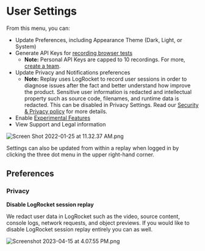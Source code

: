 
# User Settings

From this menu, you can:

- Update Preferences, including Appearance Theme (Dark, Light, or System)
- Generate API Keys for [recording browser tests](https://www.notion.so/Test-Suites-5bf7d91b65cd46deab1867b07bd12bdf?pvs=21)
    - **Note:** Personal API Keys are capped to 10 recordings. For more, [create a team](https://www.notion.so/Setting-up-a-team-f5bd9ee853814d6f84e23fb535066199?pvs=21).
- Update Privacy and Notifications preferences
    - **Note:**  Replay uses LogRocket  to record user sessions in order to diagnose issues after the fact and better understand how improve the product. Sensitive user information is redacted and intellectual property such as source code, filenames, and runtime data is redacted. This can be disabled in Privacy Settings. Read our [Security & Privacy policy](https://www.replay.io/security-privacy) for more details.
- Enable [Experimental Features](Experimental%20Features%202a2f9505a8714ade8b7de92df9cf56d3.md)
- View Support and Legal information

![Screen Shot 2022-01-25 at 11.32.37 AM.png](/media/resources/get-help/user-settings/Screen_Shot_2022-01-25_at_11.32.37_AM.png)

<Callout type="info" emoji="💡">
Settings can also be updated from within a replay when logged in by clicking the three dot menu in the upper right-hand corner.

</Callout>

## Preferences

### Privacy

**Disable LogRocket session replay**

We redact user data in LogRocket such as the video, source content, console logs, network requests, and object previews. If you would like to disable LogRocket session replay entirely you can as well.

![Screenshot 2023-04-15 at 4.07.55 PM.png](/media/resources/get-help/user-settings/Screenshot_2023-04-15_at_4.07.55_PM.png)